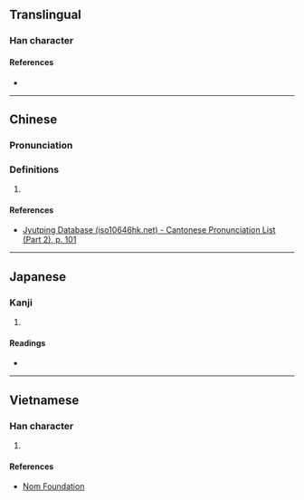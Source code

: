 {{character info}}
==Translingual==

===Han character===
{{Han char|rn=46|rad=山|as=11|sn=14|four=22286|canj=UMNC|ids=⿱山頂}}

====References====
* {{Han ref|kx=0318.180|dkj=08401|hdz=10792.170|uh=5D7F|ud=23935|bh=E1B1|bd=57777}}

----

==Chinese==
{{zh-forms}}

===Pronunciation===
{{zh-pron
|m=dǐng
|c=ding2
|mc=y
|oc=y
|cat=
}}

===Definitions===
{{zh-hanzi}}

# {{rfdef|zh}}

====References====
* [http://www.iso10646hk.net/jp/document/download.jsp Jyutping Database (iso10646hk.net) - Cantonese Pronunciation List (Part 2), p. 101]

----

==Japanese==

===Kanji===
{{ja-kanji|grade=|rs=山11}}

# {{rfdef|ja|sort=山11}}

====Readings====
* {{ja-readings|on=てい,ちょう|kun=}}

----

==Vietnamese==

===Han character===
{{vi-hantu|rs=山11|[[đính]], [[đỉnh]]}}

# {{rfdef|vi|sort=山11}}

====References====
* [http://nomfoundation.org/common/nom_details.php?codepoint=5d7f Nom Foundation]
